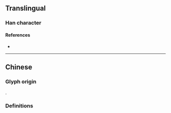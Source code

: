 {{also|嬌}}
{{character info}}
==Translingual==

===Han character===
{{Han char|rn=38|rad=女|as=06|sn=9|four=|canj=VHKL|ids=⿰女乔}}

====References====
* {{Han ref|kx=0261.321|hdz=21045.040|uh=5A07|ud=23047}}

----

==Chinese==

===Glyph origin===
{{Han simp|嬌|f=喬|t=乔}}.

===Definitions===
{{zh-see|嬌}}